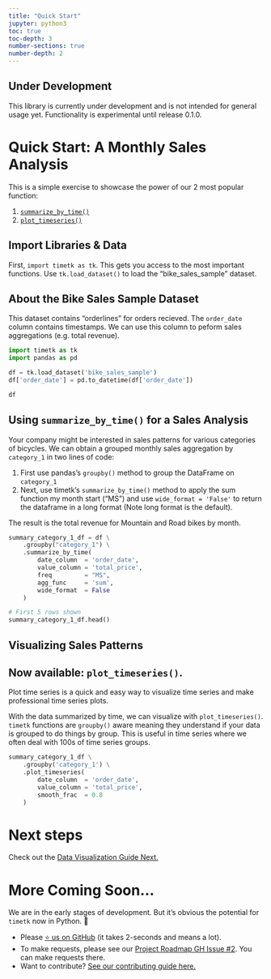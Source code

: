```yaml
---
title: "Quick Start"
jupyter: python3
toc: true
toc-depth: 3
number-sections: true
number-depth: 2
---
```


::: {.callout-warning collapse="false"}
## Under Development

This library is currently under development and is not intended for general usage yet. Functionality is experimental until release 0.1.0. 
:::

# Quick Start: A Monthly Sales Analysis

This is a simple exercise to showcase the power of our 2 most popular function:

1. [`summarize_by_time()`](/reference/summarize_by_time.html)
2. [`plot_timeseries()`](/reference/plot_timeseries.html)

## Import Libraries & Data

First, `import timetk as tk`. This gets you access to the most important functions. Use `tk.load_dataset()` to load the "bike_sales_sample" dataset.

::: {.callout-note collapse="false"}
## About the Bike Sales Sample Dataset

This dataset contains "orderlines" for orders recieved. The `order_date` column contains timestamps. We can use this column to peform sales aggregations (e.g. total revenue).
:::

```python
import timetk as tk
import pandas as pd

df = tk.load_dataset('bike_sales_sample')
df['order_date'] = pd.to_datetime(df['order_date'])

df   
```

## Using `summarize_by_time()` for a Sales Analysis

Your company might be interested in sales patterns for various categories of bicycles. We can obtain a grouped monthly sales aggregation by `category_1` in two lines of code:

1. First use pandas's `groupby()` method to group the DataFrame on `category_1`
2. Next, use timetk's `summarize_by_time()` method to apply the sum function my month start ("MS") and use `wide_format = 'False'` to return the dataframe in a long format (Note long format is the default). 

The result is the total revenue for Mountain and Road bikes by month. 

```python
summary_category_1_df = df \
    .groupby("category_1") \
    .summarize_by_time(
        date_column  = 'order_date', 
        value_column = 'total_price',
        freq         = "MS",
        agg_func     = 'sum',
        wide_format  = False
    )

# First 5 rows shown
summary_category_1_df.head()
```



## Visualizing Sales Patterns

::: {.callout-note collapse="false"}
## Now available: `plot_timeseries()`.

Plot time series is a quick and easy way to visualize time series and make professional time series plots. 
:::

With the data summarized by time, we can visualize with `plot_timeseries()`. `timetk` functions are `groupby()` aware meaning they understand if your data is grouped to do things by group. This is useful in time series where we often deal with 100s of time series groups. 

```python
summary_category_1_df \
    .groupby('category_1') \
    .plot_timeseries(
        date_column  = 'order_date',
        value_column = 'total_price',
        smooth_frac  = 0.8
    )
```

# Next steps

Check out the [Data Visualization Guide Next.](/guides/01_visualization.html)

# More Coming Soon...

We are in the early stages of development. But it's obvious the potential for `timetk` now in Python. 🐍

- Please [⭐ us on GitHub](https://github.com/business-science/pytimetk) (it takes 2-seconds and means a lot). 
- To make requests, please see our [Project Roadmap GH Issue #2](https://github.com/business-science/pytimetk/issues/2). You can make requests there. 
- Want to contribute? [See our contributing guide here.](/contributing.html) 
